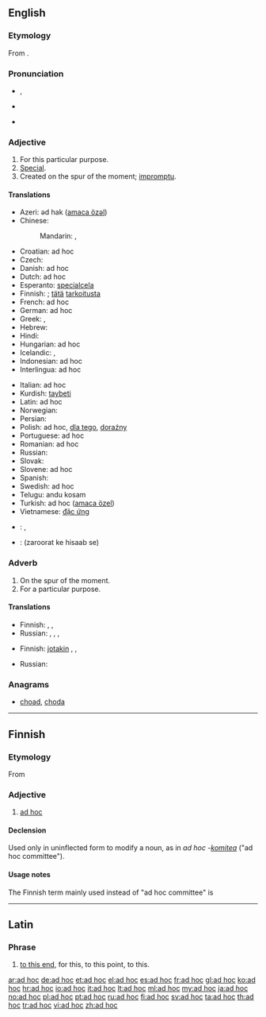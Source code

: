 ==English==

===Etymology===
From {{etyl|NL.|en}} {{term|ad hoc||for this|lang=la}}.

===Pronunciation===
* {{a|UK}} {{IPA|/ˌæd ˈhɒk/}}, {{X-SAMPA|/%{d"hQk/}}
* {{a|US}} {{IPA|/ˌæd ˈhɑk/|/ˌæd ˈhɔk/}}
* {{audio|en-us-ad hoc.ogg|Audio (US)}}

===Adjective===
{{wikipedia}}
{{en-adj|head=[[ad#Latin|ad]] [[hoc#Latin|hoc]]}}

# For this particular purpose.
# [[special|Special]].
# Created on the spur of the moment; [[impromptu]].

====Translations====
{{trans-top|for this particular purpose}}
* Azeri: әd hak ([[amaca özәl]])
* Chinese:
*: Mandarin: {{t-|cmn|臨時|sc=Hani}}, {{t-|cmn|临时|tr=línshí|sc=Hani}}
* Croatian: ad hoc
* Czech: {{t-|cs|ad hoc}}
* Danish: ad hoc
* Dutch: ad hoc
* Esperanto: [[specialcela]]
* Finnish: {{t+|fi|ad hoc}}; [[tämä#Finnish|tätä]] [[tarkoitus#Finnish|tarkoitusta]] {{t+|fi|varten}}
* French: ad hoc
* German: ad hoc
* Greek: {{t+|el|επί τούτου}}, {{t+|el|επί τούτω}}
* Hebrew: {{t+|he|אד הוק}}
* Hindi: {{t-|hi|तदर्थ|tr=tadarth|sc=Deva}}
* Hungarian: ad hoc
* Icelandic: {{t-|is|sértækur|m}}, {{t-|is|sérsniðinn|m}}
* Indonesian: ad hoc
* Interlingua: ad hoc
{{trans-mid}}
* Italian: ad hoc
* Kurdish: [[taybeti]]
* Latin: ad hoc
* Norwegian: {{t+|no|ad hoc}}
* Persian: {{t+|fa|ویژه}}
* Polish: ad hoc, [[dla tego]], [[doraźny]] {{m}}
* Portuguese: ad hoc
* Romanian: ad hoc
* Russian: {{t+|ru|специальный|sc=Cyrl}}
* Slovak: {{t-|sk|ad hoc}}
* Slovene: ad hoc
* Spanish: {{t+|es|ad hoc}}
* Swedish: ad hoc
* Telugu: andu kosam
* Turkish: ad hoc ([[amaca özel]])
* Vietnamese: [[đặc ứng]]
{{trans-bottom}}

{{trans-see|special}}

{{trans-see|impromptu}}

{{checktrans-top}}
* {{ttbc|ar}}: {{Arab|[[حصري]]}}, {{Arab|[[حصريا]]}}
* {{ttbc|hi}}: (zaroorat ke hisaab se)
{{trans-bottom}}

===Adverb===
{{en-adv|head=[[ad#Latin|ad]] [[hoc#Latin|hoc]]}}

# On the spur of the moment.
# For a particular purpose.

====Translations====
{{trans-top|on the spur of the moment}}
* Finnish: {{t-|fi|noin vain}}, {{t-|fi|siitä vain}}, {{t-|fi|tuosta vain}}
* Russian: {{t+|ru|спонтанно|sc=Cyrl}}, {{t+|ru|непродуманно|sc=Cyrl}}, {{t+|ru|произвольно|sc=Cyrl}}, {{t+|ru|случайно|sc=Cyrl}}
{{trans-mid}}
{{trans-bottom}}

{{trans-top|for a particular purpose}}
* Finnish: [[jotakin#Finnish|jotakin]] {{t+|fi|varten}}, {{t-|fi|nimenomaisesti}}, {{t-|fi|varta vasten}}
{{trans-mid}}
* Russian: {{t+|ru|специально|sc=Cyrl}}
{{trans-bottom}}

===Anagrams===
* [[choad#English|choad]], [[choda#English|choda]]

----

==Finnish==

===Etymology===
From {{etyl|la|fi}}

===Adjective===
{{fi-adj|comp=-}}

# {{rare|lang=fi}} [[ad hoc]] {{gloss|for a particular purpose}}

====Declension====
Used only in uninflected form to modify a noun, as in ''ad hoc -[[komitea]]'' ("ad hoc committee").

====Usage notes====
The Finnish term mainly used instead of "ad hoc committee" is {{term|työryhmä|lang=fi}}

----

==Latin==

===Phrase===
{{head|la|phrase|head=[[ad#Latin|ad]] [[hoc#Latin|hoc]]}}

# [[to this end]], for this, to this point, to this.

[[ar:ad hoc]]
[[de:ad hoc]]
[[et:ad hoc]]
[[el:ad hoc]]
[[es:ad hoc]]
[[fr:ad hoc]]
[[gl:ad hoc]]
[[ko:ad hoc]]
[[hr:ad hoc]]
[[io:ad hoc]]
[[it:ad hoc]]
[[lt:ad hoc]]
[[ml:ad hoc]]
[[my:ad hoc]]
[[ja:ad hoc]]
[[no:ad hoc]]
[[pl:ad hoc]]
[[pt:ad hoc]]
[[ru:ad hoc]]
[[fi:ad hoc]]
[[sv:ad hoc]]
[[ta:ad hoc]]
[[th:ad hoc]]
[[tr:ad hoc]]
[[vi:ad hoc]]
[[zh:ad hoc]]